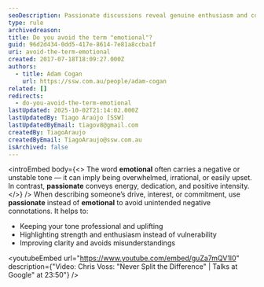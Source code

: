 ```yaml
---
seoDescription: Passionate discussions reveal genuine enthusiasm and conviction.
type: rule
archivedreason:
title: Do you avoid the term "emotional"?
guid: 96d2d434-0dd5-417e-8614-7e81a8ccba1f
uri: avoid-the-term-emotional
created: 2017-07-18T18:09:27.000Z
authors:
  - title: Adam Cogan
    url: https://ssw.com.au/people/adam-cogan
related: []
redirects:
  - do-you-avoid-the-term-emotional
lastUpdated: 2025-10-02T21:14:02.000Z
lastUpdatedBy: Tiago Araújo [SSW]
lastUpdatedByEmail: tiagov8@gmail.com
createdBy: TiagoAraujo
createdByEmail: TiagoAraujo@ssw.com.au
isArchived: false
---
```


<introEmbed
  body={<>
The word **emotional** often carries a negative or unstable tone — it can imply being overwhelmed, irrational, or easily upset. In contrast, **passionate** conveys energy, dedication, and positive intensity.
  </>}
/>
When describing someone’s drive, interest, or commitment, use **passionate** instead of **emotional** to avoid unintended negative connotations. It helps to:

* Keeping your tone professional and uplifting
* Highlighting strength and enthusiasm instead of vulnerability
* Improving clarity and avoids misunderstandings

<youtubeEmbed url="https://www.youtube.com/embed/guZa7mQV1l0" description={"Video: Chris Voss: \"Never Split the Difference\" | Talks at Google\" at 23:50"} />
